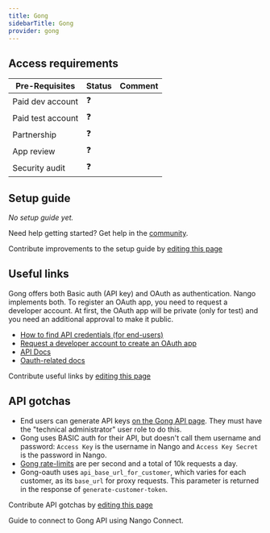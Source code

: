 ```yaml
---
title: Gong
sidebarTitle: Gong
provider: gong
---
```




<Overview />
<PreBuiltTooling />
<PreBuiltUseCases />

## Access requirements
| Pre-Requisites | Status | Comment|
| - | - | - |
| Paid dev account | ❓ |  |
| Paid test account | ❓ |  |
| Partnership | ❓ | |
| App review | ❓ |  |
| Security audit | ❓ | |


## Setup guide

_No setup guide yet._

<Tip>Need help getting started? Get help in the [community](https://nango.dev/slack).</Tip>

<Note>Contribute improvements to the setup guide by [editing this page](https://github.com/nangohq/nango/tree/master/docs-v2/integrations/all/gong.mdx)</Note>


## Useful links

Gong offers both Basic auth (API key) and OAuth as authentication. Nango implements both. To register an OAuth app, you need to request a developer account. At first, the OAuth app will be private (only for test) and you need an additional approval to make it public.

-   [How to find API credentials (for end-users)](https://help.gong.io/hc/en-us/articles/360042449451-Receive-access-to-the-API)
-   [Request a developer account to create an OAuth app](https://app.gong.io/welcome/developer/sign-up)
-   [API Docs](https://app.gong.io/settings/api/documentation#overview)
-   [Oauth-related docs](https://help.gong.io/hc/en-us/articles/13944551222157-Create-an-app-for-Gong)

<Note>Contribute useful links by [editing this page](https://github.com/nangohq/nango/tree/master/docs-v2/integrations/all/gong.mdx)</Note>

## API gotchas

- End users can generate API keys [on the Gong API page](https://app.gong.io/company/api). They must have the "technical administrator" user role to do this.
- Gong uses BASIC auth for their API, but doesn't call them username and password: `Access Key` is the username in Nango and `Access Key Secret` is the password in Nango.
- [Gong rate-limits](https://app.gong.io/settings/api/documentation#overview) are per second and a total of 10k requests a day.
- Gong-oauth uses `api_base_url_for_customer`, which varies for each customer, as its `base_url` for proxy requests. This parameter is returned in the response of `generate-customer-token`.

<Note>Contribute API gotchas by [editing this page](https://github.com/nangohq/nango/tree/master/docs-v2/integrations/all/gong.mdx)</Note>

<Card title="Connect to gong" icon="link" href="/integrations/all/gong/connect" horizontal>
  Guide to connect to Gong API using Nango Connect.
</Card>

